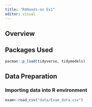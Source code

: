 ```yaml
---
title: "R4Hands-on Ex1"
editor: visual
---
```


## Overview

## Packages Used

```r
pacman::p_load(tidyverse, tidymodels)
```

## Data Preparation

### Importing data into R environment

```r
exam<-read_csv("data/Exam_data.csv")
```

